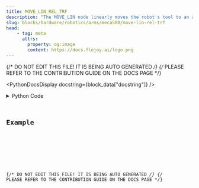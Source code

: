 ```yaml
---
title: MOVE_LIN_REL_TRF
description: "The MOVE_LIN node linearly moves the robot's tool to an absolute Cartesian position relative to the robot's tool reference frame which is set by the SET_TRF node."
slug: blocks/hardware/robotics/arms/meca500/move-lin-rel-trf
head:
    - tag: meta
      attrs:
        property: og:image
        content: https://docs.flojoy.ai/logo.png
---
```


{/* DO NOT EDIT THIS FILE! IT IS BEING AUTO GENERATED */}
{/* PLEASE REFER TO THE CONTRIBUTION GUIDE ON THE DOCS PAGE */}


<PythonDocsDisplay docstring={block_data["docstring"]} />
<details>
<summary>Python Code</summary>



<Code code={pythonCode} lang="py" wrap theme="dracula" />

[Find this Flojoy Block on GitHub](https://github.com/flojoy-ai/blocks/blob/main/blocks/HARDWARE/ROBOTICS/ARMS/MECA500/MOVE_LIN_REL_TRF/MOVE_LIN_REL_TRF.py)

</details>

## Example


<GetHelpWidget />


<AppDisplay app={app} blockName="MOVE_LIN_REL_TRF" client:visible />


<Example />

{/* DO NOT EDIT THIS FILE! IT IS BEING AUTO GENERATED */}
{/* PLEASE REFER TO THE CONTRIBUTION GUIDE ON THE DOCS PAGE */}
